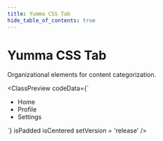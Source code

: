 ```yaml
---
title: Yumma CSS Tab
hide_table_of_contents: true
---
```



# Yumma CSS Tab

Organizational elements for content categorization.

<ClassPreview
  codeData={`<ul class="d-f fs-sm fw-w t-ac">
    <li class="mr-2">
      <a class="d-ib p-3 rad-2 h:t-l-gray-2 fw-600">Home</a>
    </li>
    <li class="mr-2">
      <a class="d-ib p-3 rad-2 h:t-l-gray-2 fw-600">Profile</a>
    </li>
    <li class="mr-2">
      <a class="bg-gray bs-sm d-ib p-3 rad-2 t-white fw-600">Settings</a>
    </li>
  </ul>`}
  isPadded
  isCentered
  setVersion = 'release' 
/>